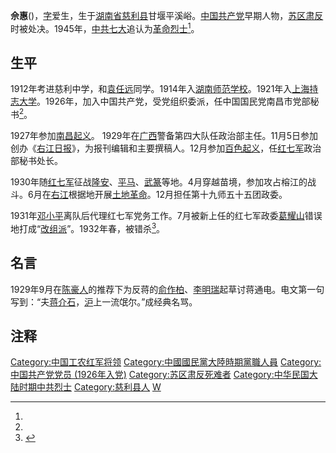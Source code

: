 '''佘惠'''({{bd|1897年|6月|1932年|}})，[[表字|字]]爱生，生于[[湖南省|湖南省]][[慈利县|慈利县]]甘堰平溪峪。[[中国共产党|中国共产党]]早期人物，[[苏区肃反|苏区肃反]]时被处决。1945年，[[中共七大|中共七大]]追认为[[革命烈士|革命烈士]]<ref name=a1/>。

== 生平 ==

1912年考进慈利中学，和[[袁任远|袁任远]]同学。1914年入[[湖南师范学校|湖南师范学校]]。1921年入[[上海|上海]][[持志大学|持志大学]]。1926年，加入中国共产党，受党组织委派，任中国国民党南昌市党部秘书<ref name=a1/>。

1927年参加[[南昌起义|南昌起义]]。 1929年在[[广西|广西]]警备第四大队任政治部主任。11月5日参加创办《[[右江日报|右江日报]]》，为报刊编辑和主要撰稿人。12月参加[[百色起义|百色起义]]，任[[红七军|红七军]]政治部秘书处长。

1930年随[[红七军|红七军]]征战[[隆安|隆安]]、[[平马|平马]]、[[武篆|武篆]]等地。4月穿越苗境，参加攻占榕江的战斗。6月在[[右江|右江]]根据地开展[[土地革命|土地革命]]。12月担任第十九师五十五团政委。

1931年[[邓小平|邓小平]]离队后代理红七军党务工作。7月被新上任的红七军政委[[葛耀山|葛耀山]]错误地打成“[[改组派|改组派]]”。1932年春，被错杀<ref name="a1">{{Cite web |url=https://zjj.rednet.cn/content/2018/07/16/485277.html |title=佘惠：红七军“秀才” |accessdate=2021-08-16 |author=中共张家界市委党史研究室 |date=2018-07-19 |work=编辑：伍文 |publisher=红网张家界站 |language=Zh-hans |archive-date=2021-08-16 |archive-url=https://web.archive.org/web/20210816032011/https://zjj.rednet.cn/content/2018/07/16/485277.html |dead-url=no }}</ref>。

== 名言 ==

1929年9月在[[陈豪人|陈豪人]]的推荐下为反蒋的[[俞作柏|俞作柏]]、[[李明瑞|李明瑞]]起草讨蒋通电。电文第一句写到：“夫[[蒋介石|蒋介石]]，[[沪|沪]]上一流氓尔。”成经典名骂。

== 注释 ==
{{Reflist}}

{{DEFAULTSORT:S}}
{{Authority control}}
[[Category:中国工农红军将领|Category:中国工农红军将领]]
[[Category:中國國民黨大陸時期黨職人員|Category:中國國民黨大陸時期黨職人員]]
[[Category:中国共产党党员_(1926年入党)|Category:中国共产党党员 (1926年入党)]]
[[Category:苏区肃反死难者|Category:苏区肃反死难者]]
[[Category:中华民国大陆时期中共烈士|Category:中华民国大陆时期中共烈士]]
[[Category:慈利县人|Category:慈利县人]]
[[Category:佘姓|W]]